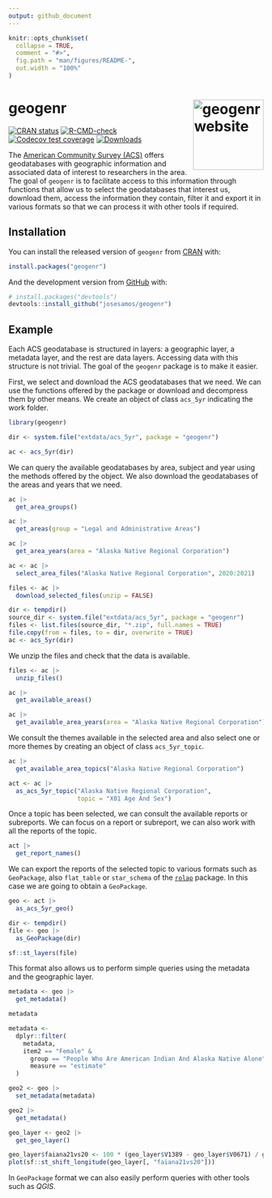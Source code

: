 ```yaml
---
output: github_document
---
```


<!-- README.md is generated from README.Rmd. Please edit that file -->

```r
knitr::opts_chunk$set(
  collapse = TRUE,
  comment = "#>",
  fig.path = "man/figures/README-",
  out.width = "100%"
)
```

# geogenr <a href="https://josesamos.github.io/geogenr/"><img src="man/figures/logo.png" align="right" height="139" alt="geogenr website" /></a>


<!-- badges: start -->
[![CRAN status](https://www.r-pkg.org/badges/version/geogenr)](https://CRAN.R-project.org/package=geogenr)
[![R-CMD-check](https://github.com/josesamos/geogenr/actions/workflows/R-CMD-check.yaml/badge.svg)](https://github.com/josesamos/geogenr/actions/workflows/R-CMD-check.yaml)
[![Codecov test coverage](https://codecov.io/gh/josesamos/geogenr/branch/master/graph/badge.svg)](https://app.codecov.io/gh/josesamos/geogenr?branch=master)
[![Downloads](http://cranlogs.r-pkg.org/badges/geogenr?color=brightgreen)](https://www.r-pkg.org:443/pkg/geogenr)
<!-- badges: end -->


The [American Community Survey (ACS)](https://www.census.gov/programs-surveys/acs) offers geodatabases with geographic information and associated data of interest to researchers in the area. The goal of `geogenr` is to facilitate access to this information through functions that allow us to select the geodatabases that interest us, download them, access the information they contain, filter it and export it in various formats so that we can process it with other tools if required.

## Installation

You can install the released version of `geogenr` from [CRAN](https://CRAN.R-project.org) with:

``` r
install.packages("geogenr")
```

And the development version from [GitHub](https://github.com/) with:

``` r
# install.packages("devtools")
devtools::install_github("josesamos/geogenr")
```
## Example

Each ACS geodatabase is structured in layers: a geographic layer, a metadata layer, and the rest are data layers. Accessing data with this structure is not trivial. The goal of the `geogenr` package is to make it easier.

First, we select and download the ACS geodatabases that we need. We can use the functions offered by the package or download and decompress them by other means. We create an object of class `acs_5yr` indicating the work folder.

```r
library(geogenr)

dir <- system.file("extdata/acs_5yr", package = "geogenr")

ac <- acs_5yr(dir)
```

We can query the available geodatabases by area, subject and year using the methods offered by the object. We also download the geodatabases of the areas and years that we need.

```r
ac |>
  get_area_groups()

ac |>
  get_areas(group = "Legal and Administrative Areas")

ac |>
  get_area_years(area = "Alaska Native Regional Corporation")

ac <- ac |>
  select_area_files("Alaska Native Regional Corporation", 2020:2021)

files <- ac |>
  download_selected_files(unzip = FALSE)
```

```r
dir <- tempdir()
source_dir <- system.file("extdata/acs_5yr", package = "geogenr")
files <- list.files(source_dir, "*.zip", full.names = TRUE)
file.copy(from = files, to = dir, overwrite = TRUE)
ac <- acs_5yr(dir)
```

We unzip the files and check that the data is available.

```r
files <- ac |>
  unzip_files()

ac |>
  get_available_areas()

ac |>
  get_available_area_years(area = "Alaska Native Regional Corporation")
```

We consult the themes available in the selected area and also select one or more themes by creating an object of class `acs_5yr_topic`.

```r
ac |>
  get_available_area_topics("Alaska Native Regional Corporation")

act <- ac |>
  as_acs_5yr_topic("Alaska Native Regional Corporation",
                   topic = "X01 Age And Sex")
```

Once a topic has been selected, we can consult the available reports or subreports. We can focus on a report or subreport, we can also work with all the reports of the topic.

```r
act |>
  get_report_names()
```

We can export the reports of the selected topic to various formats such as `GeoPackage`, also `flat_table` or `star_schema` of the [`rolap`](https://cran.r-project.org/package=rolap) package. In this case we are going to obtain a `GeoPackage`.

```r
geo <- act |>
  as_acs_5yr_geo()

dir <- tempdir()
file <- geo |>
  as_GeoPackage(dir)

sf::st_layers(file)
```

This format also allows us to perform simple queries using the metadata and the geographic layer.

```r
metadata <- geo |>
  get_metadata()

metadata

metadata <-
  dplyr::filter(
    metadata,
    item2 == "Female" &
      group == "People Who Are American Indian And Alaska Native Alone" &
      measure == "estimate"
  )

geo2 <- geo |>
  set_metadata(metadata)

geo2 |>
  get_metadata()

geo_layer <- geo2 |> 
  get_geo_layer()

geo_layer$faiana21vs20 <- 100 * (geo_layer$V1389 - geo_layer$V0671) / geo_layer$V0671
plot(sf::st_shift_longitude(geo_layer[, "faiana21vs20"]))
```

In `GeoPackage` format we can also easily perform queries with other tools such as *QGIS*.
